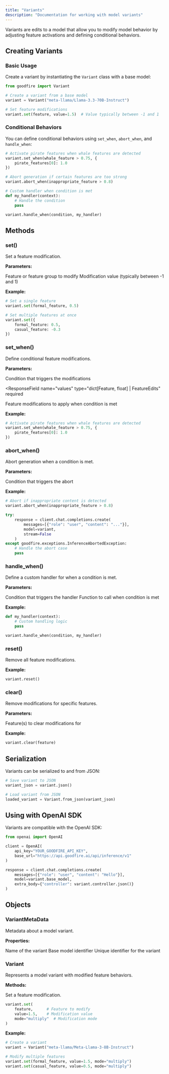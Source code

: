 ```yaml
---
title: "Variants"
description: "Documentation for working with model variants"
---
```


Variants are edits to a model that allow you to modify model behavior by adjusting feature activations and defining conditional behaviors.

## Creating Variants

### Basic Usage

Create a variant by instantiating the `Variant` class with a base model:

```python
from goodfire import Variant

# Create a variant from a base model
variant = Variant("meta-llama/Llama-3.3-70B-Instruct")

# Set feature modifications
variant.set(feature, value=1.5)  # Value typically between -1 and 1
```

### Conditional Behaviors

You can define conditional behaviors using `set_when`, `abort_when`, and `handle_when`:

```python
# Activate pirate features when whale features are detected
variant.set_when(whale_feature > 0.75, {
    pirate_features[0]: 1.0
})

# Abort generation if certain features are too strong
variant.abort_when(inappropriate_feature > 0.8)

# Custom handler when condition is met
def my_handler(context):
    # Handle the condition
    pass

variant.handle_when(condition, my_handler)
```

## Methods

### set()

Set a feature modification.

**Parameters:**

<ResponseField name="feature" type="Feature | FeatureGroup" required>
  Feature or feature group to modify
</ResponseField>

<ResponseField name="value" type="float" required>
  Modification value (typically between -1 and 1)
</ResponseField>

**Example:**

```python
# Set a single feature
variant.set(formal_feature, 0.5)

# Set multiple features at once
variant.set({
    formal_feature: 0.5,
    casual_feature: -0.3
})
```

### set_when()

Define conditional feature modifications.

**Parameters:**

<ResponseField name="condition" type="ConditionalGroup" required>
  Condition that triggers the modifications
</ResponseField>

<ResponseField
  name="values"
  type="dict[Feature, float] | FeatureEdits"
  required
>
  Feature modifications to apply when condition is met
</ResponseField>

**Example:**

```python
# Activate pirate features when whale features are detected
variant.set_when(whale_feature > 0.75, {
    pirate_features[0]: 1.0
})
```

### abort_when()

Abort generation when a condition is met.

**Parameters:**

<ResponseField name="condition" type="ConditionalGroup" required>
  Condition that triggers the abort
</ResponseField>

**Example:**

```python
# Abort if inappropriate content is detected
variant.abort_when(inappropriate_feature > 0.8)

try:
    response = client.chat.completions.create(
        messages=[{"role": "user", "content": "..."}],
        model=variant,
        stream=False
    )
except goodfire.exceptions.InferenceAbortedException:
    # Handle the abort case
    pass
```

### handle_when()

Define a custom handler for when a condition is met.

**Parameters:**

<ResponseField name="condition" type="ConditionalGroup" required>
  Condition that triggers the handler
</ResponseField>

<ResponseField name="handler" type="Callable" required>
  Function to call when condition is met
</ResponseField>

**Example:**

```python
def my_handler(context):
    # Custom handling logic
    pass

variant.handle_when(condition, my_handler)
```

### reset()

Remove all feature modifications.

**Example:**

```python
variant.reset()
```

### clear()

Remove modifications for specific features.

**Parameters:**

<ResponseField name="feature" type="Feature | FeatureGroup" required>
  Feature(s) to clear modifications for
</ResponseField>

**Example:**

```python
variant.clear(feature)
```

## Serialization

Variants can be serialized to and from JSON:

```python
# Save variant to JSON
variant_json = variant.json()

# Load variant from JSON
loaded_variant = Variant.from_json(variant_json)
```

## Using with OpenAI SDK

Variants are compatible with the OpenAI SDK:

```python
from openai import OpenAI

client = OpenAI(
    api_key="YOUR_GOODFIRE_API_KEY",
    base_url="https://api.goodfire.ai/api/inference/v1"
)

response = client.chat.completions.create(
    messages=[{"role": "user", "content": "Hello"}],
    model=variant.base_model,
    extra_body={"controller": variant.controller.json()}
)
```

## Objects

### VariantMetaData

Metadata about a model variant.

**Properties:**

<ResponseField name="name" type="str">
  Name of the variant
</ResponseField>

<ResponseField name="base_model" type="str">
  Base model identifier
</ResponseField>

<ResponseField name="id" type="str">
  Unique identifier for the variant
</ResponseField>

### Variant

Represents a model variant with modified feature behaviors.

**Methods:**

<ResponseField name="set" type="method">
  Set a feature modification.

```python
variant.set(
    feature,      # Feature to modify
    value=1.5,    # Modification value
    mode="multiply"  # Modification mode
)
```

</ResponseField>

**Example:**

```python
# Create a variant
variant = Variant("meta-llama/Meta-Llama-3-8B-Instruct")

# Modify multiple features
variant.set(formal_feature, value=1.5, mode="multiply")
variant.set(casual_feature, value=0.5, mode="multiply")
```
